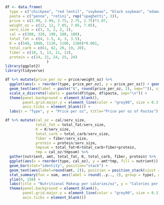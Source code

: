 ```{r}
df <- data.frame(
  type = c("chickpea", "red lentil", "soybean", "black soybean", "edamame"),
  pasta = c("penne", "rotini", rep("spaghetti", 3)),
  price = c(2.99, 2.99, 2.75, 2.75, 2.75)*1.07,
  weight_oz = c(12, 12, 7.05, 7.05, 7.05),
  serv_size = c(3, 3, 2, 2, 2),
  cal = c(380, 320, 190, 180, 180),
  total_fat = c(4, 1.5, 4, 3, 3.5),
  K = c(540, 1080, 1120, 1100, 1260)*0.001,
  total_carb = c(61, 62, 20, 19, 20),
  fiber = c(18, 5, 13, 11, 13),
  protein = c(24, 21, 24, 25, 24)
                   )
library(ggplot2)
library(tidyverse)
```

```{r}
df %>% mutate(price_per_oz = price/weight_oz) %>%
  ggplot(aes(x = reorder(type, price_per_oz), y = price_per_oz)) + geom_bar(stat="identity", fill = "chartreuse4") +
  geom_text(aes(label = paste("$", round(price_per_oz, 2), sep="")), vjust=1.6, col = "white") + 
  scale_x_discrete(labels = paste(df$type, df$pasta, sep="\n")) +
  theme(panel.background = element_blank(),
        panel.grid.major.y = element_line(color = "grey90", size = 0.3),
        axis.ticks = element_blank()) +
  labs(x = "Type", y = "Price per oz", title="Price per oz of Pastas")
```

```{r}
df %>% mutate(cal_oz = cal/serv_size,
              total_fat = total_fat/serv_size,
              K = K/serv_size,
              total_carb = total_carb/serv_size,
              fiber = fiber/serv_size,
              protein = protein/serv_size,
              tmpsum = total_fat+K+total_carb+fiber+protein,
              tmp = cal_oz/tmpsum) %>% 
  gather(nutrient, amt, total_fat, K, total_carb, fiber, protein) %>%
  ggplot(aes(x = reorder(type, cal_oz), y = amt*tmp, fill = nutrient)) + 
  geom_bar(stat="identity", position="stack") +
  geom_text(aes(label=round(amt, 2)), position = position_stack(vjust = 0.5), size=3) +
  stat_summary(fun = sum, aes(label = round(..y.., 2), group = type), geom = "text", vjust= -0.7, size=4.2) +
  ylim(0, 150) +
  labs(title = "Nutritional Makeup per calories/oz", y = "Calories per oz", x = "Type", subtitle="Nutrients in g/oz") +
  theme(panel.background = element_blank(),
        panel.grid.major.y = element_line(color = "grey90", size = 0.3),
        axis.ticks = element_blank())
```
